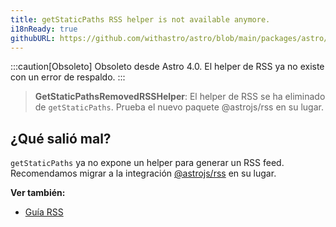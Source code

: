 ```yaml
---
title: getStaticPaths RSS helper is not available anymore.
i18nReady: true
githubURL: https://github.com/withastro/astro/blob/main/packages/astro/src/core/errors/errors-data.ts
---
```


:::caution[Obsoleto]
Obsoleto desde Astro 4.0. El helper de RSS ya no existe con un error de respaldo.
:::

> **GetStaticPathsRemovedRSSHelper**: El helper de RSS se ha eliminado de `getStaticPaths`. Prueba el nuevo paquete @astrojs/rss en su lugar.

## ¿Qué salió mal?

`getStaticPaths` ya no expone un helper para generar un RSS feed. Recomendamos migrar a la integración [@astrojs/rss](/es/recipes/rss/#setting-up-astrojsrss) en su lugar.

**Ver también:**
-  [Guía RSS](/es/recipes/rss/)
